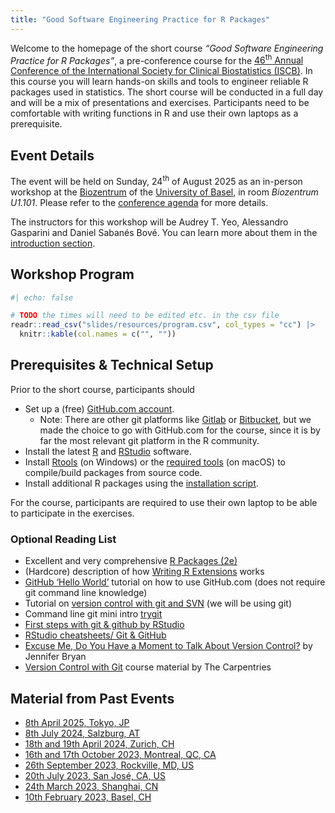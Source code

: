 ```yaml
---
title: "Good Software Engineering Practice for R Packages"
---
```


<!--
Creators (initial authors):
- Daniel Sabanés Bové, https://github.com/danielinteractive/ and www.linkedin.com/in/danielsabanesbove/
- Friedrich Pahlke, https://github.com/fpahlke/ and www.linkedin.com/in/pahlke/
- Kevin Kunzmann, https://github.com/kkmann/ and https://www.linkedin.com/in/kevin-kunzmann-6486a11bb/
- Liming Li, https://github.com/clarkliming
- Joe Zhu, https://github.com/shajoezhu and http://www.linkedin.com/in/joe-zhu-464b5818
- Shuang Li, https://github.com/shuangli22
- Doug Kelkhoff, https://github.com/dgkf and https://www.linkedin.com/in/doug-kelkhoff/
- Philippe Boileau, https://github.com/philboileau and https://www.linkedin.com/in/philippe-boileau-773270205/
- Lukas A. Widmer, https://github.com/luwidmer and https://www.linkedin.com/in/lukas-widmer-37800b9b/
- Michael Mayer, https://www.linkedin.com/in/drmichaelmayer/
- Louisa H. Smith, https://www.linkedin.com/in/louisahsmith/

The current version was edited by
- Audrey T. Yeo, https://github.com/audreyyeoCH and https://www.linkedin.com/in/audrey-yeo-8000/
- Alessandro Gasparini, https://github.com/ellessenne and https://www.linkedin.com/in/ellessenne/
- Daniel Sabanés Bové, https://github.com/danielinteractive/ and https://www.linkedin.com/in/danielsabanesbove/

License: In general unless otherwise stated, his work is licensed under the Creative Commons Attribution-ShareAlike 4.0 International License.
To view a copy of this license, visit http://creativecommons.org/licenses/by-sa/4.0/.
The source files are hosted at https://github.com/openstatsware/shortcourse-iscb2025, which is forked from
the original version at https://github.com/RCONIS/workshop-r-swe-zrh

Important: To use this work you must provide the name of the creators (initial authors), a link to the material, a link to the license, and indicate if changes were made.
-->

Welcome to the homepage of the short course *"Good Software Engineering Practice for R Packages"*, a pre-conference course for the [46^th^ Annual Conference of the International Society for Clinical Biostatistics (ISCB)](https://iscb2025.info).
In this course you will learn hands-on skills and tools to engineer reliable R packages used in statistics.
The short course will be conducted in a full day and will be a mix of presentations and exercises.
Participants need to be comfortable with writing functions in R and use their own laptops as a prerequisite.

## Event Details

The event will be held on Sunday, 24^th^ of August 2025 as an in-person workshop at the [Biozentrum](https://www.biozentrum.unibas.ch) of the [University of Basel](https://www.unibas.ch/en), in room _Biozentrum U1.101_.
Please refer to the [conference agenda](https://www.conftool.org/iscb2025/sessions.php) for more details.

The instructors for this workshop will be Audrey T. Yeo, Alessandro Gasparini and Daniel Sabanés Bové.
You can learn more about them in the [introduction section](slides/01_intro.qmd).

## Workshop Program

```r
#| echo: false

# TODO the times will need to be edited etc. in the csv file
readr::read_csv("slides/resources/program.csv", col_types = "cc") |>
  knitr::kable(col.names = c("", ""))
```

## Prerequisites & Technical Setup

Prior to the short course, participants should

-   Set up a (free) [GitHub.com account](https://github.com/join).
    - Note: There are other git platforms like [Gitlab](https://about.gitlab.com/) or [Bitbucket](https://bitbucket.org/), but we made the choice to go with GitHub.com for the course, since it is by far the most relevant git platform in the R community.
-   Install the latest [R](https://www.r-project.org/) and [RStudio](https://posit.co/download/rstudio-desktop/) software.
-   Install [Rtools](https://cran.r-project.org/bin/windows/Rtools/rtools44/rtools.html) (on Windows) or the [required tools](https://mac.r-project.org/tools/) (on macOS) to compile/build packages from source code.
-   Install additional R packages using the [installation script](slides/download/install.R).

For the course, participants are required to use their own laptop to be able to participate in the exercises.

### Optional Reading List

-   Excellent and very comprehensive [R Packages (2e)](https://r-pkgs.org/)
-   (Hardcore) description of how [Writing R Extensions](https://cran.r-project.org/doc/manuals/R-exts.html) works
-   [GitHub 'Hello World'](https://docs.github.com/en/get-started/quickstart/hello-world) tutorial on how to use GitHub.com (does not require git command line knowledge)
-   Tutorial on [version control with git and SVN](https://docs.posit.co/ide/user/ide/guide/tools/version-control.html) (we will be using git)
-   Command line git mini intro [trygit](https://trygit.js.org/)
-   [First steps with git & github by RStudio](https://www.youtube.com/watch?v=jN6tvgt3GK8)
-   [RStudio cheatsheets/ Git & GitHub](https://github.com/rstudio/cheatsheets/blob/main/git-github.pdf)
-   [Excuse Me, Do You Have a Moment to Talk About Version Control?](https://doi.org/10.1080/00031305.2017.1399928) by Jennifer Bryan
-   [Version Control with Git](https://swcarpentry.github.io/git-novice/) course material by The Carpentries

## Material from Past Events

- [8th April 2025, Tokyo, JP](https://www.linkedin.com/posts/yuichi-nakajima-8984759a_r-package-development-workshop-by-daniel-activity-7305102975851511810-QPl_?utm_source=share&utm_medium=member_desktop&rcm=ACoAAAeLiYUB2lCTxf2k2-ROB6XktxT7lyQYIaQ)
- [8th July 2024, Salzburg, AT](https://rconis.github.io/user2024-tutorial-gswep/)
- [18th and 19th April 2024, Zurich, CH](https://rconis.github.io/workshop-r-swe-zrh/)
- [16th and 17th October 2023, Montreal, QC, CA](https://openpharma.github.io/workshop-r-swe-mtl/)
- [26th September 2023, Rockville, MD, US](https://openpharma.github.io/workshop-r-swe-md/)
- [20th July 2023, San José, CA, US](https://openpharma.github.io/workshop-r-swe-sf/)
- [24th March 2023, Shanghai, CN](https://openpharma.github.io/workshop-r-swe/)
- [10th February 2023, Basel, CH](https://kkmann.github.io/workshop-r-swe/)
